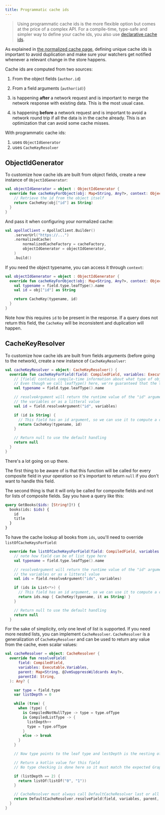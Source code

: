 ```yaml
---
title: Programmatic cache ids
---
```


> Using programmatic cache ids is the more flexible option but comes at the price of a complex API. For a compile-time, type-safe and simpler way to define your cache ids, you also use [declarative cache ids](declarative-ids).

As explained in [the normalized cache page](normalized-cache), defining unique cache ids is important to avoid duplication and make sure your watchers get notified whenever a relevant change in the store happens.

Cache ids are computed from two sources:

1. From the object fields (`author.id`)
2. From a field arguments (`author(id)`)


1. is happening **after** a network request and is important to merge the network response with existing data. This is the most usual case.
2. is happening **before** a network request and is important to avoid a network round trip if all the data is in the cache already. This is an optimization that can avoid some cache misses.

With programmatic cache ids:

1. uses `ObjectIdGenerator`
2. uses `CacheKeyResolver`


## ObjectIdGenerator

To customize how cache ids are built from object fields, create a new instance of `ObjectIdGenerator`:

```kotlin
val objectIdGenerator = object : ObjectIdGenerator {
  override fun cacheKeyForObject(obj: Map<String, Any?>, context: ObjectIdGeneratorContext): CacheKey? {
    // Retrieve the id from the object itself
    return CacheKey(obj["id"] as String)
  }
}
```

And pass it when configuring your normalized cache:

```kotlin
val apolloClient = ApolloClient.Builder()
    .serverUrl("https://...")
    .normalizedCache(
        normalizedCacheFactory = cacheFactory,
        objectIdGenerator = objectIdGenerator,
    )
    .build()
```

If you need the object typename, you can access it through `context`:

```kotlin
val objectIdGenerator = object : ObjectIdGenerator {
  override fun cacheKeyForObject(obj: Map<String, Any?>, context: ObjectIdGeneratorContext): CacheKey? {
    val typename = field.type.leafType().name
    val id = obj["id"] as String

    return CacheKey(typename, id)
  }
}
```

Note how this requires `id` to be present in the response. If a query does not return this field, the `CacheKey` will be inconsistent and duplication will happen.

## CacheKeyResolver

To customize how cache ids are built from fields arguments (before going to the network), create a new instance of `CacheKeyResolver`:

```kotlin
val cacheKeyResolver = object: CacheKeyResolver() {
  override fun cacheKeyForField(field: CompiledField, variables: Executable.Variables): CacheKey? {
    // [field] contains compile-time information about what type of object is being resolved
    // Even though we call leafType() here, we're guaranteed that the type is a composite type and not a list
    val typename = field.type.leafType().name

    // resolveArgument will return the runtime value of the "id" argument from either
    // the variables or as a litteral value
    val id = field.resolveArgument("id", variables)

    if (id is String) {
      // This field has an id argument, so we can use it to compute a cache key
      return CacheKey(typename, id)
    }

    // Return null to use the default handling
    return null
  }
}
```

There's a lot going on up there.

The first thing to be aware of is that this function will be called for every composite field in your operation so it's important to return `null` if you don't want to handle this field.

The second thing is that it will only be called for composite fields and not for lists of composite fields. Say you have a query like this:

```graphql
query GetBooks($ids: [String!]!) {
  books(ids: $ids) {
    id
    title
  }
}
```

To have the cache lookup all books from `ids`, uou'll need to override `listOfCacheKeysForField`:

```kotlin
  override fun listOfCacheKeysForField(field: CompiledField, variables: Executable.Variables): List<CacheKey?>? {
    // note how field can be of list type here
    val typename = field.type.leafType().name

    // resolveArgument will return the runtime value of the "id" argument from either
    // the variables or as a litteral value
    val ids = field.resolveArgument("ids", variables)

    if (ids is List<*>) {
      // This field has an id argument, so we can use it to compute a cache key
      return ids.map { CacheKey(typename, it as String) }
    }

    // Return null to use the default handling
    return null
  }
```

For the sake of simplicity, only one level of list is supported. If you need more nested lists, you can implement `CacheResolver`. `CacheResolver` is a generalization of `CacheKeyResolver` and can be used to return any value from the cache, even scalar values:

```kotlin
val cacheResolver = object: CacheResolver {
  override fun resolveField(
      field: CompiledField,
      variables: Executable.Variables,
      parent: Map<String, @JvmSuppressWildcards Any?>,
      parentId: String,
  ): Any? {

    var type = field.type
    var listDepth = 0

    while (true) {
      when (type) {
        is CompiledNotNullType -> type = type.ofType
        is CompiledListType -> {
          listDepth++
          type = type.ofType
        }
        else -> break
      }
    }

    // Now type points to the leaf type and lestDepth is the nesting of lists required

    // Return a kotlin value for this field
    // No type checking is done here so it must match the expected GraphQL type

    if (listDepth == 2) {
      return listOf(listOf("0", "1"))
    }

    // CacheResolver must always call DefaultCacheResolver last or all fields will be null else
    return DefaultCacheResolver.resolveField(field, variables, parent, parentId)
  }
}
```